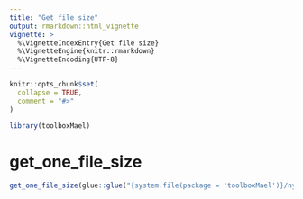 ```yaml
---
title: "Get file size"
output: rmarkdown::html_vignette
vignette: >
  %\VignetteIndexEntry{Get file size}
  %\VignetteEngine{knitr::rmarkdown}
  %\VignetteEncoding{UTF-8}
---
```


```r
knitr::opts_chunk$set(
  collapse = TRUE,
  comment = "#>"
)
```

```r
library(toolboxMael)
```

<!-- WARNING - This vignette is generated by {fusen} from dev/flat_get_one_file_size.Rmd: do not edit by hand -->




# get_one_file_size


```r
get_one_file_size(glue::glue("{system.file(package = 'toolboxMael')}/nyc_squirrels_sample.csv"))
```




